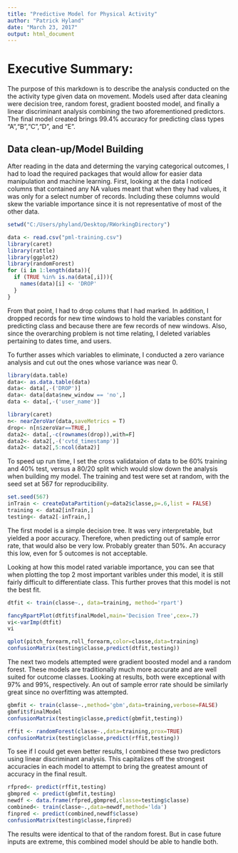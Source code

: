 ```yaml
---
title: "Predictive Model for Physical Activity"
author: "Patrick Hyland"
date: "March 23, 2017"
output: html_document
---
```

# Executive Summary:
The purpose of this markdown is to describe the analysis conducted on the 
the activity type given data on movement. Models used after data cleaning were decision tree,
random
forest, gradient boosted model, and finally a linear discriminant analysis combining the two
aforementioned predictors. The final model created brings 99.4% accuracy for
predicting class types "A","B","C","D", and "E".

## Data clean-up/Model Building
After reading in the data and determing the varying categorical outcomes, I had to load
the required packages that would allow for easier data manipulation and machine learning.
First, looking at the data I noticed columns that contained any NA values meant that when they
had values, it was only for a select number of records. Including these columns would skew the
variable importance since it is not representative of most of the other data.

```r
setwd("C:/Users/phyland/Desktop/RWorkingDirectory")

data <- read.csv("pml-training.csv")
library(caret)
library(rattle)
library(ggplot2)
library(randomForest)
for (i in 1:length(data)){
  if (TRUE %in% is.na(data[,i])){
    names(data)[i] <- 'DROP'
  }
}
```

From that point, I had to drop colums that I had marked. In addition, I dropped records for new time
windows to hold the variables constant for predicting class and because there are few records of new
windows.  Also, since the overarching problem is not time relating, I deleted variables pertaining
to dates time, and users.

To further asses which variables to eliminate, I conducted a zero variance analysis and cut out the 
ones whose variance was near 0. 
```r
library(data.table)
data<- as.data.table(data)
data<- data[,-('DROP')]
data<- data[data$new_window == 'no',]
data <- data[,-('user_name')]

library(caret)
n<- nearZeroVar(data,saveMetrics = T)
drop<- n[n$zeroVar==TRUE,]
data2<- data[,-c(rownames(drop)),with=F]
data2<- data2[,-('cvtd_timestamp')]
data2<- data2[,5:ncol(data2)]
```

To speed up run time, I set the cross validataion of data to be 60% training and 40% test, versus a
80/20 split which would slow down the analysis when building my model. The training and test were
set at random, with the seed set at 567 for reproducibility.
```r
set.seed(567)
inTrain <- createDataPartition(y=data2$classe,p=.6,list = FALSE)
training <- data2[inTrain,]
testing<- data2[-inTrain,]
```

The first model is a simple decision tree. It was very interpretable, but yielded a poor accuracy. 
Therefore, when predicting out of sample error rate, that would also be very low. Probably greater
than 50%. An accuracy this low, even for 5 outcomes is not acceptable.

Looking at how this model rated variable importance, you can see that when plotting the top 2 most 
important varibles under this model, it is still fairly difficult to differentiate class. This further proves that this model is not the best fit.
```r
dtfit <- train(classe~., data=training, method='rpart')

fancyRpartPlot(dtfit$finalModel,main='Decision Tree',cex=.7)
vi<-varImp(dtfit)
vi

qplot(pitch_forearm,roll_forearm,color=classe,data=training)
confusionMatrix(testing$classe,predict(dtfit,testing))
```

The next two models attempted were gradient boosted model and a random forest. These models are 
traditionally much more accurate and are well suited for outcome classes. 
Looking at results, both were exceptional with 97% and 99%, respectively. An out of sample error
rate should be similarly great since no overfitting was attempted.
```r
gbmfit <- train(classe~.,method='gbm',data=training,verbose=FALSE)
gbmfit$finalModel
confusionMatrix(testing$classe,predict(gbmfit,testing))

rffit <- randomForest(classe~.,data=training,prox=TRUE)
confusionMatrix(testing$classe,predict(rffit,testing))
```

To see if I could get even better results, I combined these two predictors using linear
discriminant analysis. This capitalizes off the strongest accuracies in each model to attempt to
bring the greatest amount of accuracy in the final result.
```r
rfpred<- predict(rffit,testing)
gbmpred <- predict(gbmfit,testing)
newdf <- data.frame(rfpred,gbmpred,classe=testing$classe)
combined<- train(classe~.,data=newdf,method='lda')
finpred <- predict(combined,newdf$classe)
confusionMatrix(testing$classe,finpred)
```
The results were identical to that of the random forest. But in case future inputs are extreme, 
this combined model should be able to handle both.